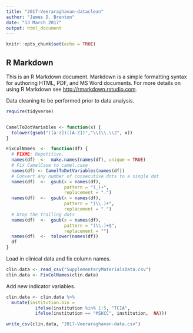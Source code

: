 ```yaml
---
title: "2017-Veeraraghavan-dataclean"
author: "James D. Brenton"
date: "13 March 2017"
output: html_document
---
```


```r
knitr::opts_chunk$set(echo = TRUE)
```

## R Markdown

This is an R Markdown document. Markdown is a simple formatting syntax for authoring HTML, PDF, and MS Word documents. For more details on using R Markdown see <http://rmarkdown.rstudio.com>.

Data cleaning to be performed prior to data analysis.

```r
require(tidyverse)


CamelToDotVariables <- function(x) {
  tolower(gsub("([a-z])([A-Z])","\\1\\.\\2", x))
}

FixColNames  <-  function(df) {
  # FIXME: Repetitive.
  names(df)  <-  make.names(names(df), unique = TRUE)
  # Fix CamelCase to camel.case
  names(df) <- CamelToDotVariables(names(df))
  # Convert any number of consecutive dots to a single dot
  names(df)  <-  gsub(x = names(df),
                      pattern = "(_)+",
                      replacement = ".")
  names(df)  <-  gsub(x = names(df),
                      pattern = "(\\.)+",
                      replacement = ".")
  # Drop the trailing dots
  names(df)  <-  gsub(x = names(df),
                      pattern = "(\\.)+$",
                      replacement = "")
  names(df)  <-  tolower(names(df))
  df
}
```

Load in clinical data and fix column names.

```r
clin.data <- read_csv("SupplementaryMaterialsData.csv")
clin.data <- FixColNames(clin.data)
```

Add new indicator variables.

```r
clin.data <- clin.data %>%
  mutate(institution.bin = 
           ifelse(institution %in% 1:5, "TCIA",
           ifelse(institution == "MSKCC", institution,  NA)))
```

```r
write_csv(clin.data, "2017-Veeraraghavan-data.csv")
```


